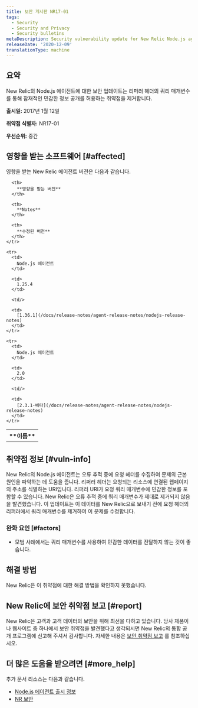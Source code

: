 ```yaml
---
title: 보안 게시판 NR17-01
tags:
  - Security
  - Security and Privacy
  - Security bulletins
metaDescription: Security vulnerability update for New Relic Node.js agent.
releaseDate: '2020-12-09'
translationType: machine
---
```


## 요약

New Relic의 Node.js 에이전트에 대한 보안 업데이트는 리퍼러 헤더의 쿼리 매개변수를 통해 잠재적인 민감한 정보 공개를 허용하는 취약점을 제거합니다.

**출시일:** 2017년 1월 12일

**취약점 식별자:** NR17-01

**우선순위:** 중간

## 영향을 받는 소프트웨어 [#affected]

영향을 받는 New Relic 에이전트 버전은 다음과 같습니다.

<table>
  <tbody>
    <tr>
      <th>
        **이름**
      </th>

      <th>
        **영향을 받는 버전**
      </th>

      <th>
        **Notes**
      </th>

      <th>
        **수정된 버전**
      </th>
    </tr>

    <tr>
      <td>
        Node.js 에이전트
      </td>

      <td>
        1.25.4
      </td>

      <td/>

      <td>
        [1.36.1](/docs/release-notes/agent-release-notes/nodejs-release-notes)
      </td>
    </tr>

    <tr>
      <td>
        Node.js 에이전트
      </td>

      <td>
        2.0
      </td>

      <td/>

      <td>
        [2.3.1-베타](/docs/release-notes/agent-release-notes/nodejs-release-notes)
      </td>
    </tr>
  </tbody>
</table>

## 취약점 정보 [#vuln-info]

New Relic의 Node.js 에이전트는 오류 추적 중에 요청 헤더를 수집하여 문제의 근본 원인을 파악하는 데 도움을 줍니다. 리퍼러 헤더는 요청되는 리소스에 연결된 웹페이지의 주소를 식별하는 URI입니다. 리퍼러 URI가 요청 쿼리 매개변수에 민감한 정보를 포함할 수 있습니다. New Relic은 오류 추적 중에 쿼리 매개변수가 제대로 제거되지 않음을 발견했습니다. 이 업데이트는 이 데이터를 New Relic으로 보내기 전에 요청 헤더의 리퍼러에서 쿼리 매개변수를 제거하여 이 문제를 수정합니다.

### 완화 요인 [#factors]

* 모범 사례에서는 쿼리 매개변수를 사용하여 민감한 데이터를 전달하지 않는 것이 좋습니다.

## 해결 방법

New Relic은 이 취약점에 대한 해결 방법을 확인하지 못했습니다.

## New Relic에 보안 취약점 보고 [#report]

New Relic은 고객과 고객 데이터의 보안을 위해 최선을 다하고 있습니다. 당사 제품이나 웹사이트 중 하나에서 보안 취약점을 발견했다고 생각되시면 New Relic의 통합 공개 프로그램에 신고해 주셔서 감사합니다. 자세한 내용은 [보안 취약점 보고](/docs/security/new-relic-security/data-privacy/reporting-security-vulnerabilities) 를 참조하십시오.

## 더 많은 도움을 받으려면 [#more_help]

추가 문서 리소스는 다음과 같습니다.

* [Node.js 에이전트 출시 정보](/docs/release-notes/agent-release-notes/nodejs-release-notes)
* [NR 보안](https://newrelic.com/security)
